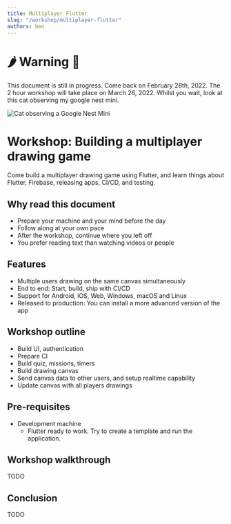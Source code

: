 ```yaml
---
title: Multiplayer Flutter
slug: "/workshop/multiplayer-flutter"
authors: ben
---
```


# 🌶 Warning 🦑

This document is still in progress. Come back on February 28th, 2022. The 2 hour workshop will take place on March 26, 2022. 
Whilst you wait, look at this cat observing my google nest mini.

![Cat observing a Google Nest Mini](winston.jpg)

# Workshop: Building a multiplayer drawing game

Come build a multiplayer drawing game using Flutter, and learn things about Flutter, Firebase, releasing apps, CI/CD, and testing.

## Why read this document

- Prepare your machine and your mind before the day
- Follow along at your own pace
- After the workshop, continue where you left off
- You prefer reading text than watching videos or people

## Features

- Multiple users drawing on the same canvas simultaneously
- End to end: Start, build, ship with CI/CD
- Support for Android, iOS, Web, Windows, macOS and Linux
- Released to production: You can install a more advanced version of the app

## Workshop outline

- Build UI, authentication
- Prepare CI
- Build quiz, missions, timers
- Build drawing canvas
- Send canvas data to other users, and setup realtime capability
- Update canvas with all players drawings

## Pre-requisites

- Development machine 
    - Flutter ready to work. Try to create a template and run the application.

## Workshop walkthrough

TODO

## Conclusion

TODO